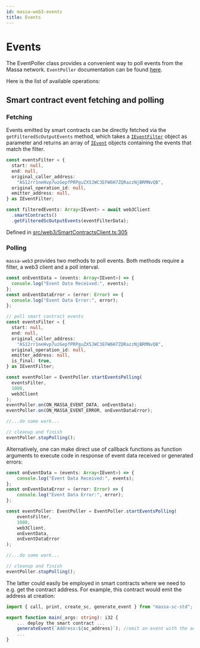 ```yaml
---
id: massa-web3-events
title: Events
---
```


# Events

The EventPoller class provides a convenient way to poll events from the Massa network.
`EventPoller` documentation can be found [here](https://web3.docs.massa.net/classes/EventPoller.html).

Here is the list of available operations:

## Smart contract event fetching and polling
### Fetching
Events emitted by smart contracts can be directly fetched via the `getFilteredScOutputEvents` method, which takes a
[`IEventFilter`](https://web3.docs.massa.net/interfaces/IEventFilter.html) object as parameter and returns an array of
[`IEvent`](https://web3.docs.massa.net/interfaces/IEvent.html) objects containing the events that match the filter.

```typescript
const eventsFilter = {
  start: null,
  end: null,
  original_caller_address:
    "AS12rr1neHvp7uzGepfPRPguZX5JWC3EFW6H7ZQRazzNjBRMNvQB",
  original_operation_id: null,
  emitter_address: null,
} as IEventFilter;

const filteredEvents: Array<IEvent> = await web3Client
  .smartContracts()
  .getFilteredScOutputEvents(eventFilterData);
```

Defined in [src/web3/SmartContractsClient.ts:305](https://github.com/massalabs/massa-web3/blob/41f5634/src/web3/SmartContractsClient.ts#L305)
### Polling
`massa-web3` provides two methods to poll events. Both methods require a filter, a web3 client and a poll interval.

```typescript
const onEventData = (events: Array<IEvent>) => {
  console.log("Event Data Received:", events);
};
const onEventDataError = (error: Error) => {
  console.log("Event Data Error:", error);
};

// poll smart contract events
const eventsFilter = {
  start: null,
  end: null,
  original_caller_address:
    "AS12rr1neHvp7uzGepfPRPguZX5JWC3EFW6H7ZQRazzNjBRMNvQB",
  original_operation_id: null,
  emitter_address: null,
  is_final: true,
} as IEventFilter;

const eventPoller = EventPoller.startEventsPolling(
  eventsFilter,
  1000,
  web3Client
);
eventPoller.on(ON_MASSA_EVENT_DATA, onEventData);
eventPoller.on(ON_MASSA_EVENT_ERROR, onEventDataError);

//...do some work...

// cleanup and finish
eventPoller.stopPolling();
```

Alternatively, one can make direct use of callback functions as function arguments to execute code in response of event data received or generated errors:

```typescript
const onEventData = (events: Array<IEvent>) => {
    console.log("Event Data Received:", events);
};
const onEventDataError = (error: Error) => {
    console.log("Event Data Error:", error);
};

const eventPoller: EventPoller = EventPoller.startEventsPolling(
    eventsFilter,
    1000,
    web3Client,
    onEventData,
    onEventDataError
);

//...do some work...

// cleanup and finish
eventPoller.stopPolling();
```

The latter could easily be employed in smart contracts where we need to e.g. get the contract address. For example, this contract would emit the address at creation:

```typescript
import { call, print, create_sc, generate_event } from "massa-sc-std";

export function main(_args: string): i32 {
    ... deploy the smart contract ...
    generateEvent(`Address:${sc_address}`); //emit an event with the address
    ...
}
```